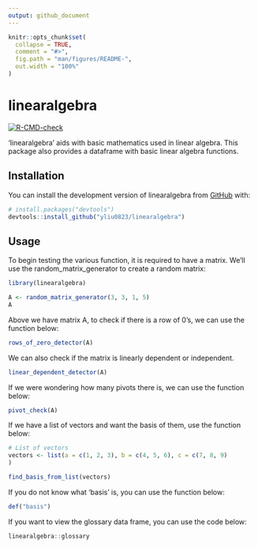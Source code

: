 ```yaml
---
output: github_document
---
```


<!-- README.md is generated from README.Rmd. Please edit that file -->

```r
knitr::opts_chunk$set(
  collapse = TRUE,
  comment = "#>",
  fig.path = "man/figures/README-",
  out.width = "100%"
)
```

# linearalgebra

<!-- badges: start -->
[![R-CMD-check](https://github.com/yliu0823/linearalgebra/actions/workflows/R-CMD-check.yaml/badge.svg)](https://github.com/yliu0823/linearalgebra/actions/workflows/R-CMD-check.yaml)
<!-- badges: end -->

'linearalgebra' aids with basic mathematics used in linear algebra. This package also provides a dataframe with basic linear algebra functions. 

## Installation

You can install the development version of linearalgebra from [GitHub](https://github.com/) with:

``` r
# install.packages("devtools")
devtools::install_github("yliu0823/linearalgebra")
```

## Usage

To begin testing the various function, it is required to have a matrix. We'll use the random_matrix_generator to create a random matrix:

```r
library(linearalgebra)

A <- random_matrix_generator(3, 3, 1, 5)
A
```


Above we have matrix A, to check if there is a row of 0's, we can use the function below:

```r
rows_of_zero_detector(A)
```

We can also check if the matrix is linearly dependent or independent. 

```r
linear_dependent_detector(A)
```

If we were wondering how many pivots there is, we can use the function below: 

```r
pivot_check(A)
```

If we have a list of vectors and want the basis of them, use the function below:

```r
# List of vectors
vectors <- list(a = c(1, 2, 3), b = c(4, 5, 6), c = c(7, 8, 9)
)

find_basis_from_list(vectors)
```

If you do not know what 'basis' is, you can use the function below:

```r
def("basis")
```

If you want to view the glossary data frame, you can use the code below:
```r
linearalgebra::glossary
```

